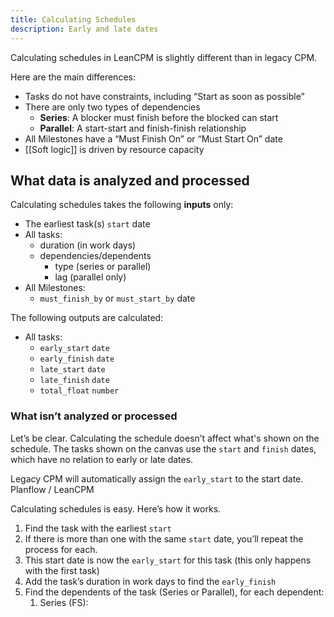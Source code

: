 ```yaml
---
title: Calculating Schedules
description: Early and late dates
---
```


Calculating schedules in LeanCPM is slightly different than in legacy CPM.

Here are the main differences:
- Tasks do not have constraints, including “Start as soon as possible”
- There are only two types of dependencies
	- **Series**: A blocker must finish before the blocked can start
	- **Parallel**: A start-start and finish-finish relationship 
- All Milestones have a “Must Finish On” or “Must Start On” date
- [[Soft logic]] is driven by resource capacity

## What data is analyzed and processed

Calculating schedules takes the following **inputs** only:
- The earliest task(s) `start` date
- All tasks:
	- duration (in work days)
	- dependencies/dependents
		- type (series or parallel)
		- lag (parallel only)
- All Milestones:
	- `must_finish_by` or `must_start_by` date

The following outputs are calculated:
- All tasks: 
	- `early_start` `date`
	- `early_finish` `date`
	- `late_start` `date`
	- `late_finish` `date`
	- `total_float`  `number`
### What isn’t analyzed or processed
Let’s be clear. Calculating the schedule doesn’t affect what's shown on the schedule. The tasks shown on the canvas use the `start` and `finish` dates, which have no relation to early or late dates.

Legacy CPM will automatically assign the `early_start` to the start date. Planflow / LeanCPM 


Calculating schedules is easy. Here’s how it works.

1. Find the task with the earliest `start`
2. If there is more than one with the same `start` date, you’ll repeat the process for each.
3. This start date is now the `early_start` for this task (this only happens with the first task)
4. Add the task’s duration in work days to find the `early_finish` 
5. Find the dependents of the task (Series or Parallel), for each dependent:
	1. Series (FS): 